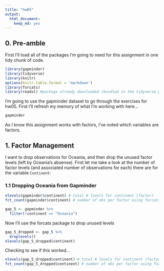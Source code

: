 ```yaml
---
title: "hw05"
output: 
  html_document: 
    keep_md: yes
---
```


## 0. Pre-amble

First I'll load all of the packages I'm going to need for this assignment in one tidy chunk of code.

```r
library(gapminder)
library(tidyverse)
library(knitr)
options(knitr.table.format = 'markdown')
library(forcats)
library(readxl) #package already downloaded (bundled in the tidyverse package!) for reading excel files
```

I'm going to use the gapminder dataset to go through the exercises for hw05. First I'll refresh my memory of what I'm working with here...

```r
gapminder
```


As I know this assignment works with factors, I've noted which variables are factors.


## 1. Factor Management

I want to drop observations for Oceania, and then drop the unused factor levels (left by Oceania's absense). First let me take a look at the number of factor levels (and associated number of observations for each) there are for the variable ```Continent```:

### 1.1 Dropping Oceania from Gapminder

```r
nlevels(gapminder$continent) # total # levels for continent (factor)
fct_count(gapminder$continent) # number of obs per factor using forcats package
```


```r
gap_5 <- gapminder %>% 
  filter(!continent == "Oceania")
```

Now I'll use the forcats package to drop unused levels

```r
gap_5_dropped <- gap_5 %>% 
  droplevels()
nlevels(gap_5_dropped$continent)
```
 
 Checking to see if this worked...

```r
nlevels(gap_5_dropped$continent) # total # levels for continent (factor)
fct_count(gap_5_dropped$continent) # number of obs per factor using forcats package
```